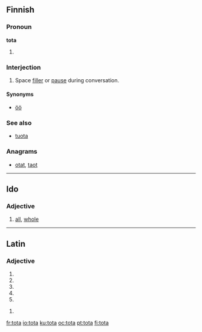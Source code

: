 ==Finnish==

===Pronoun===
'''tota'''

# {{colloquial|lang=fi}} {{fi-form of|type=pronoun|case=partitive|pl=singular|tuo}}

===Interjection===
{{fi-int|tota}}

# {{colloquial|lang=fi}} Space [[filler]] or [[pause]] during conversation.

====Synonyms====
* [[öö#Finnish|öö]]

===See also===

* [[tuota#Finnish|tuota]]

===Anagrams===
* [[otat#Finnish|otat]], [[taot#Finnish|taot]]

----

==Ido==

===Adjective===
{{io-adj}}

# [[all]], [[whole]]

----

==Latin==

===Adjective===
{{la-adj-form|tōta}}

# {{inflection of|totus|tōtus|nom|f|s|lang=la}}
# {{inflection of|totus|tōtus|nom|n|p|lang=la}}
# {{inflection of|totus|tōtus|acc|n|p|lang=la}}
# {{inflection of|totus|tōtus|voc|f|s|lang=la}}
# {{inflection of|totus|tōtus|voc|n|p|lang=la}}

{{la-adj-form|tōtā}}

# {{inflection of|totus|tōtus|abl|f|s|lang=la}}

[[fr:tota]]
[[io:tota]]
[[ku:tota]]
[[oc:tota]]
[[pt:tota]]
[[fi:tota]]